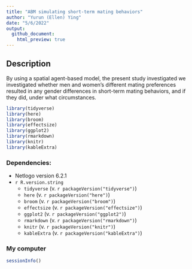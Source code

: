 ```yaml
---
title: "ABM simulating short-term mating behaviors"
author: "Yurun (Ellen) Ying"
date: "5/6/2022"
output: 
  github_document:
    html_preview: true
---
```


## Description
By using a spatial agent-based model, the present study investigated we investigated whether men and women's different mating preferences resulted in any gender differences in short-term mating behaviors, and if they did, under what circumstances.

```r
library(tidyverse)
library(here)
library(broom)
library(effectsize)
library(ggplot2)
library(rmarkdown)
library(knitr)
library(kableExtra)
```


### Dependencies:
- Netlogo version 6.2.1
- `r R.version.string`
  - `tidyverse` (v. `r packageVersion("tidyverse")`)
  - `here` (v. `r packageVersion("here")`)
  - `broom` (v. `r packageVersion("broom")`)
  - `effectsize` (v. `r packageVersion("effectsize")`)
  - `ggplot2` (v. `r packageVersion("ggplot2")`)
  - `rmarkdown` (v. `r packageVersion("rmarkdown")`)
  - `knitr` (v. `r packageVersion("knitr")`)
  - `kableExtra` (v. `r packageVersion("kableExtra")`)


### My computer

```r
sessionInfo()
```